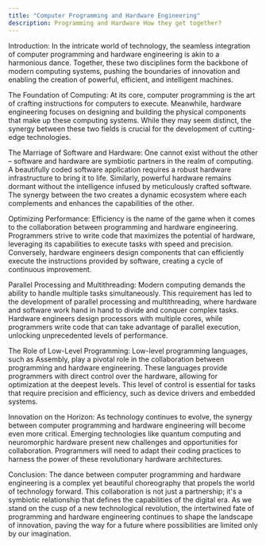 ```yaml
---
title: "Computer Programming and Hardware Engineering"
description: Programming and Hardware How they get together?
---
```


Introduction:
In the intricate world of technology, the seamless integration of computer programming and hardware engineering is akin to a harmonious dance. Together, these two disciplines form the backbone of modern computing systems, pushing the boundaries of innovation and enabling the creation of powerful, efficient, and intelligent machines.

The Foundation of Computing:
At its core, computer programming is the art of crafting instructions for computers to execute. Meanwhile, hardware engineering focuses on designing and building the physical components that make up these computing systems. While they may seem distinct, the synergy between these two fields is crucial for the development of cutting-edge technologies.

The Marriage of Software and Hardware:
One cannot exist without the other – software and hardware are symbiotic partners in the realm of computing. A beautifully coded software application requires a robust hardware infrastructure to bring it to life. Similarly, powerful hardware remains dormant without the intelligence infused by meticulously crafted software. The synergy between the two creates a dynamic ecosystem where each complements and enhances the capabilities of the other.

Optimizing Performance:
Efficiency is the name of the game when it comes to the collaboration between programming and hardware engineering. Programmers strive to write code that maximizes the potential of hardware, leveraging its capabilities to execute tasks with speed and precision. Conversely, hardware engineers design components that can efficiently execute the instructions provided by software, creating a cycle of continuous improvement.

Parallel Processing and Multithreading:
Modern computing demands the ability to handle multiple tasks simultaneously. This requirement has led to the development of parallel processing and multithreading, where hardware and software work hand in hand to divide and conquer complex tasks. Hardware engineers design processors with multiple cores, while programmers write code that can take advantage of parallel execution, unlocking unprecedented levels of performance.

The Role of Low-Level Programming:
Low-level programming languages, such as Assembly, play a pivotal role in the collaboration between programming and hardware engineering. These languages provide programmers with direct control over the hardware, allowing for optimization at the deepest levels. This level of control is essential for tasks that require precision and efficiency, such as device drivers and embedded systems.

Innovation on the Horizon:
As technology continues to evolve, the synergy between computer programming and hardware engineering will become even more critical. Emerging technologies like quantum computing and neuromorphic hardware present new challenges and opportunities for collaboration. Programmers will need to adapt their coding practices to harness the power of these revolutionary hardware architectures.

Conclusion:
The dance between computer programming and hardware engineering is a complex yet beautiful choreography that propels the world of technology forward. This collaboration is not just a partnership; it's a symbiotic relationship that defines the capabilities of the digital era. As we stand on the cusp of a new technological revolution, the intertwined fate of programming and hardware engineering continues to shape the landscape of innovation, paving the way for a future where possibilities are limited only by our imagination.
